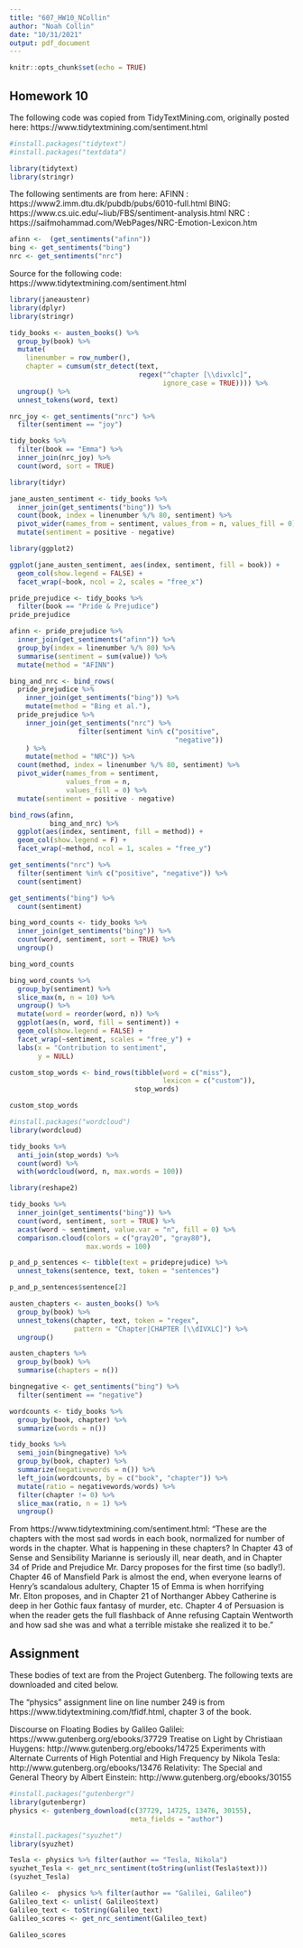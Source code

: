 ---
title: "607_HW10_NCollin"
author: "Noah Collin"
date: "10/31/2021"
output: pdf_document
---

```{r setup, include=FALSE}
knitr::opts_chunk$set(echo = TRUE)
```

## Homework 10

The following code was copied from TidyTextMining.com, originally posted here:
https://www.tidytextmining.com/sentiment.html


```{r code1}
#install.packages("tidytext")
#install.packages("textdata")

library(tidytext)
library(stringr)

```

The following sentiments are from here: 
AFINN : https://www2.imm.dtu.dk/pubdb/pubs/6010-full.html
BING: https://www.cs.uic.edu/~liub/FBS/sentiment-analysis.html
NRC : https://saifmohammad.com/WebPages/NRC-Emotion-Lexicon.htm
```{r sentiments}
afinn <-  (get_sentiments("afinn"))
bing <- get_sentiments("bing")
nrc <- get_sentiments("nrc")
```

Source for the following code:
https://www.tidytextmining.com/sentiment.html
```{r fromAssignment2}
library(janeaustenr)
library(dplyr)
library(stringr)

tidy_books <- austen_books() %>%
  group_by(book) %>%
  mutate(
    linenumber = row_number(),
    chapter = cumsum(str_detect(text, 
                                regex("^chapter [\\divxlc]", 
                                      ignore_case = TRUE)))) %>%
  ungroup() %>%
  unnest_tokens(word, text)

```

```{r fromReading3}
nrc_joy <- get_sentiments("nrc") %>% 
  filter(sentiment == "joy")

tidy_books %>%
  filter(book == "Emma") %>%
  inner_join(nrc_joy) %>%
  count(word, sort = TRUE)

```

```{r fromReading4}
library(tidyr)

jane_austen_sentiment <- tidy_books %>%
  inner_join(get_sentiments("bing")) %>%
  count(book, index = linenumber %/% 80, sentiment) %>%
  pivot_wider(names_from = sentiment, values_from = n, values_fill = 0) %>% 
  mutate(sentiment = positive - negative)

```

```{r fromReading5}
library(ggplot2)

ggplot(jane_austen_sentiment, aes(index, sentiment, fill = book)) +
  geom_col(show.legend = FALSE) +
  facet_wrap(~book, ncol = 2, scales = "free_x")
```

```{r fromReading6}
pride_prejudice <- tidy_books %>% 
  filter(book == "Pride & Prejudice")
pride_prejudice
```

```{r fromReading7}
afinn <- pride_prejudice %>% 
  inner_join(get_sentiments("afinn")) %>% 
  group_by(index = linenumber %/% 80) %>% 
  summarise(sentiment = sum(value)) %>% 
  mutate(method = "AFINN")

bing_and_nrc <- bind_rows(
  pride_prejudice %>% 
    inner_join(get_sentiments("bing")) %>%
    mutate(method = "Bing et al."),
  pride_prejudice %>% 
    inner_join(get_sentiments("nrc") %>% 
                 filter(sentiment %in% c("positive", 
                                         "negative"))
    ) %>%
    mutate(method = "NRC")) %>%
  count(method, index = linenumber %/% 80, sentiment) %>%
  pivot_wider(names_from = sentiment,
              values_from = n,
              values_fill = 0) %>% 
  mutate(sentiment = positive - negative)

```

```{r fromReading8}
bind_rows(afinn, 
          bing_and_nrc) %>%
  ggplot(aes(index, sentiment, fill = method)) +
  geom_col(show.legend = F) +
  facet_wrap(~method, ncol = 1, scales = "free_y")
```

```{r fromReading9}
get_sentiments("nrc") %>% 
  filter(sentiment %in% c("positive", "negative")) %>% 
  count(sentiment)
```

```{r fromReading10}
get_sentiments("bing") %>% 
  count(sentiment)

```


```{r fromReading11}
bing_word_counts <- tidy_books %>%
  inner_join(get_sentiments("bing")) %>%
  count(word, sentiment, sort = TRUE) %>%
  ungroup()

bing_word_counts
```


```{r fromReading11b}
bing_word_counts %>%
  group_by(sentiment) %>%
  slice_max(n, n = 10) %>% 
  ungroup() %>%
  mutate(word = reorder(word, n)) %>%
  ggplot(aes(n, word, fill = sentiment)) +
  geom_col(show.legend = FALSE) +
  facet_wrap(~sentiment, scales = "free_y") +
  labs(x = "Contribution to sentiment",
       y = NULL)
```

```{r fromReading12}
custom_stop_words <- bind_rows(tibble(word = c("miss"),  
                                      lexicon = c("custom")), 
                               stop_words)

custom_stop_words
```

```{r fromReading13}
#install.packages("wordcloud")
library(wordcloud)

tidy_books %>%
  anti_join(stop_words) %>%
  count(word) %>%
  with(wordcloud(word, n, max.words = 100))
```

```{r fromReading14}
library(reshape2)

tidy_books %>%
  inner_join(get_sentiments("bing")) %>%
  count(word, sentiment, sort = TRUE) %>%
  acast(word ~ sentiment, value.var = "n", fill = 0) %>%
  comparison.cloud(colors = c("gray20", "gray80"),
                   max.words = 100)

```

```{r fromReading15}
p_and_p_sentences <- tibble(text = prideprejudice) %>% 
  unnest_tokens(sentence, text, token = "sentences")

p_and_p_sentences$sentence[2]
```

```{r fromReading16}
austen_chapters <- austen_books() %>%
  group_by(book) %>%
  unnest_tokens(chapter, text, token = "regex", 
                pattern = "Chapter|CHAPTER [\\dIVXLC]") %>%
  ungroup()

austen_chapters %>% 
  group_by(book) %>% 
  summarise(chapters = n())

```


```{r fromReading16b}
bingnegative <- get_sentiments("bing") %>% 
  filter(sentiment == "negative")

wordcounts <- tidy_books %>%
  group_by(book, chapter) %>%
  summarize(words = n())

tidy_books %>%
  semi_join(bingnegative) %>%
  group_by(book, chapter) %>%
  summarize(negativewords = n()) %>%
  left_join(wordcounts, by = c("book", "chapter")) %>%
  mutate(ratio = negativewords/words) %>%
  filter(chapter != 0) %>%
  slice_max(ratio, n = 1) %>% 
  ungroup()

```
From https://www.tidytextmining.com/sentiment.html: 
"These are the chapters with the most sad words in each book, normalized for number of words in the chapter. What is happening in these chapters? In Chapter 43 of Sense and Sensibility Marianne is seriously ill, near death, and in Chapter 34 of Pride and Prejudice Mr. Darcy proposes for the first time (so badly!). Chapter 46 of Mansfield Park is almost the end, when everyone learns of Henry’s scandalous adultery, Chapter 15 of Emma is when horrifying Mr. Elton proposes, and in Chapter 21 of Northanger Abbey Catherine is deep in her Gothic faux fantasy of murder, etc. Chapter 4 of Persuasion is when the reader gets the full flashback of Anne refusing Captain Wentworth and how sad she was and what a terrible mistake she realized it to be."

## Assignment

These bodies of text are from the Project Gutenberg.  The following texts are downloaded and cited below.

The "physics" assignment line on line number 249 is from https://www.tidytextmining.com/tfidf.html, chapter 3 of the book.

Discourse on Floating Bodies by Galileo Galilei: https://www.gutenberg.org/ebooks/37729
Treatise on Light by Christiaan Huygens: http://www.gutenberg.org/ebooks/14725
Experiments with Alternate Currents of High Potential and High Frequency by Nikola Tesla: http://www.gutenberg.org/ebooks/13476
Relativity: The Special and General Theory by Albert Einstein: http://www.gutenberg.org/ebooks/30155


```{r assignment1}
#install.packages("gutenbergr")
library(gutenbergr)
physics <- gutenberg_download(c(37729, 14725, 13476, 30155), 
                              meta_fields = "author")

```

```{r syuzhet}
#install.packages("syuzhet")
library(syuzhet)
```

```{r usingSyuzhet}
Tesla <- physics %>% filter(author == "Tesla, Nikola")
syuzhet_Tesla <- get_nrc_sentiment(toString(unlist(Tesla$text)))
(syuzhet_Tesla)
```

```{r polarity}
Galileo <-  physics %>% filter(author == "Galilei, Galileo")
Galileo_text <- unlist( Galileo$text)
Galileo_text <- toString(Galileo_text)
Galileo_scores <- get_nrc_sentiment(Galileo_text)

Galileo_scores
```

